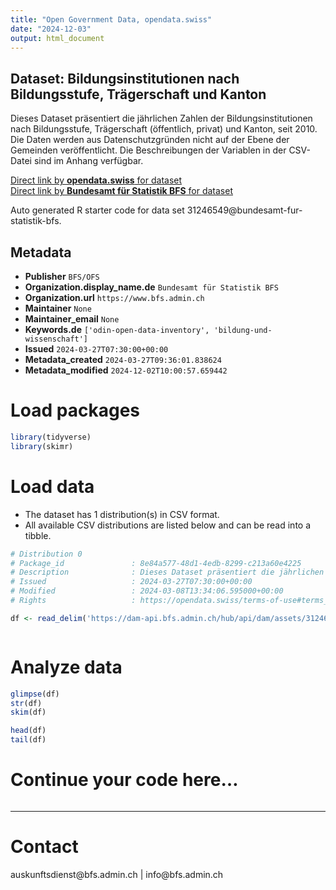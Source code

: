 ```yaml
---
title: "Open Government Data, opendata.swiss"
date: "2024-12-03"
output: html_document
---
```


## Dataset: Bildungsinstitutionen nach Bildungsstufe, Trägerschaft und Kanton

Dieses Dataset präsentiert die jährlichen Zahlen der Bildungsinstitutionen nach Bildungsstufe, Trägerschaft (öffentlich, privat) und Kanton, seit 2010. Die Daten werden aus Datenschutzgründen nicht auf der Ebene der Gemeinden veröffentlicht. Die Beschreibungen der Variablen in der CSV-Datei sind im Anhang verfügbar.

[Direct link by **opendata.swiss** for dataset](https://opendata.swiss/de/dataset/bildungsinstitutionen-nach-bildungsstufe-tragerschaft-und-kanton3)<br>
[Direct link by **Bundesamt für Statistik BFS** for dataset](https://www.bfs.admin.ch/asset/de/ts-x-15.05.00.01)

Auto generated R starter code for data set 31246549@bundesamt-fur-statistik-bfs.

## Metadata

- **Publisher** `BFS/OFS`
- **Organization.display_name.de** `Bundesamt für Statistik BFS`
- **Organization.url** `https://www.bfs.admin.ch`
- **Maintainer** `None`
- **Maintainer_email** `None`
- **Keywords.de** `['odin-open-data-inventory', 'bildung-und-wissenschaft']`
- **Issued** `2024-03-27T07:30:00+00:00`
- **Metadata_created** `2024-03-27T09:36:01.838624`
- **Metadata_modified** `2024-12-02T10:00:57.659442`


# Load packages

```r

library(tidyverse)
library(skimr)

```

# Load data

-   The dataset has 1 distribution(s) in CSV format.
-   All available CSV distributions are listed below and can be read into a tibble.

```r

# Distribution 0
# Package_id               : 8e84a577-48d1-4edb-8299-c213a60e4225
# Description              : Dieses Dataset präsentiert die jährlichen Zahlen der Bildungsinstitutionen nach Bildungsstufe, Trägerschaft (öffentlich, privat) und Kanton, seit 2010. Die Daten werden aus Datenschutzgründen nicht auf der Ebene der Gemeinden veröffentlicht. Die Beschreibungen der Variablen in der CSV-Datei sind im Anhang verfügbar.
# Issued                   : 2024-03-27T07:30:00+00:00
# Modified                 : 2024-03-08T13:34:06.595000+00:00
# Rights                   : https://opendata.swiss/terms-of-use#terms_by_ask

df <- read_delim('https://dam-api.bfs.admin.ch/hub/api/dam/assets/31246551/master')



```

# Analyze data

```r

glimpse(df)
str(df)
skim(df)

head(df)
tail(df)

```

# Continue your code here...

```r

```

------------------------------------------------------------------------

# Contact

auskunftsdienst@bfs.admin.ch | info@bfs.admin.ch
